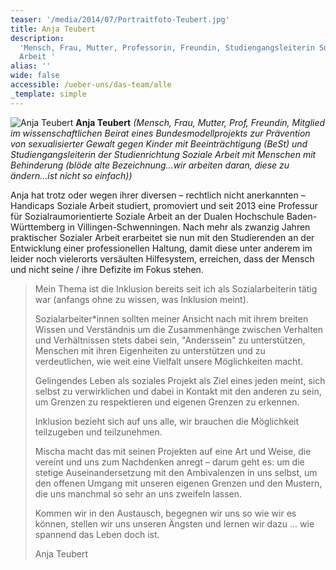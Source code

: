 ```yaml
---
teaser: '/media/2014/07/Portraitfoto-Teubert.jpg'
title: Anja Teubert
description:
  'Mensch, Frau, Mutter, Professorin, Freundin, Studiengangsleiterin Soziale
  Arbeit '
alias: ''
wide: false
accessible: /ueber-uns/das-team/alle
_template: simple
---
```


![Anja Teubert](/media/2014/07/Portraitfoto-Teubert.jpg 'Anja Teubert') **Anja Teubert** _(Mensch, Frau, Mutter, Prof, Freundin, Mitglied im wissenschaftlichen Beirat eines Bundesmodellprojekts zur Prävention von sexualisierter Gewalt gegen Kinder mit Beeinträchtigung (BeSt) und Studiengangsleiterin der Studienrichtung Soziale Arbeit mit Menschen mit Behinderung (blöde alte Bezeichnung…wir arbeiten daran, diese zu ändern…ist nicht so einfach))_

Anja hat trotz oder wegen ihrer diversen – rechtlich nicht anerkannten – Handicaps Soziale Arbeit studiert, promoviert und seit 2013 eine Professur für Sozialraumorientierte Soziale Arbeit an der Dualen Hochschule Baden-Württemberg in Villingen-Schwenningen. Nach mehr als zwanzig Jahren praktischer Sozialer Arbeit erarbeitet sie nun mit den Studierenden an der Entwicklung einer professionellen Haltung, damit diese unter anderem im leider noch vielerorts versäulten Hilfesystem, erreichen, dass der Mensch und nicht seine / ihre Defizite im Fokus stehen.

> Mein Thema ist die Inklusion bereits seit ich als Sozialarbeiterin tätig war (anfangs ohne zu wissen, was Inklusion meint).
>
> Sozialarbeiter\*innen sollten meiner Ansicht nach mit ihrem breiten Wissen und Verständnis um die Zusammenhänge zwischen Verhalten und Verhältnissen stets dabei sein, "Anderssein" zu unterstützen, Menschen mit ihren Eigenheiten zu unterstützen und zu verdeutlichen, wie weit eine Vielfalt unsere Möglichkeiten macht.
>
> Gelingendes Leben als soziales Projekt als Ziel eines jeden meint, sich selbst zu verwirklichen und dabei in Kontakt mit den anderen zu sein, um Grenzen zu respektieren und eigenen Grenzen zu erkennen.
>
> Inklusion bezieht sich auf uns alle, wir brauchen die Möglichkeit teilzugeben und teilzunehmen.
>
> Mischa macht das mit seinen Projekten auf eine Art und Weise, die vereint und uns zum Nachdenken anregt – darum geht es: um die stetige Auseinandersetzung mit den Ambivalenzen in uns selbst, um den offenen Umgang mit unseren eigenen Grenzen und den Mustern, die uns manchmal so sehr an uns zweifeln lassen.
>
> Kommen wir in den Austausch, begegnen wir uns so wie wir es können, stellen wir uns unseren Ängsten und lernen wir dazu … wie spannend das Leben doch ist.
>
> Anja Teubert
